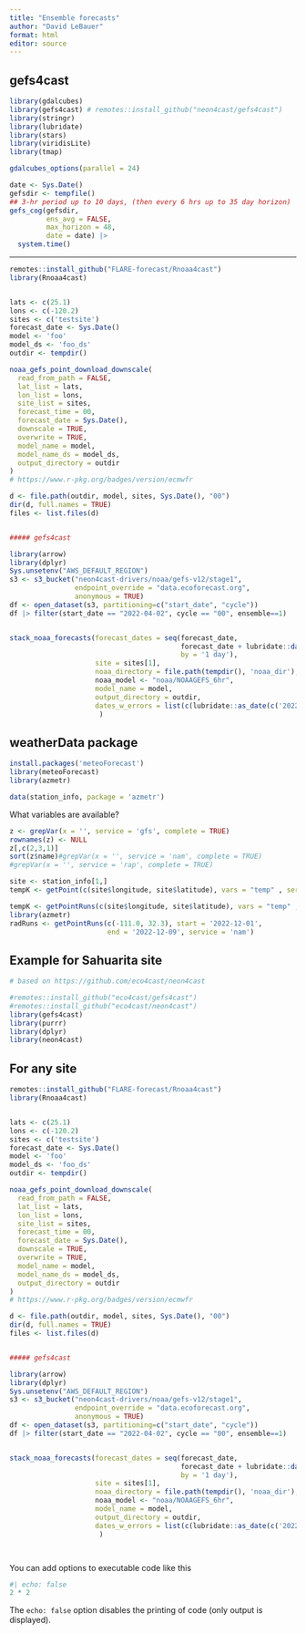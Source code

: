 ```yaml
---
title: "Ensemble forecasts"
author: "David LeBauer"
format: html
editor: source
---
```



## gefs4cast

```r
library(gdalcubes) 
library(gefs4cast) # remotes::install_github("neon4cast/gefs4cast")
library(stringr)
library(lubridate)
library(stars)
library(viridisLite)
library(tmap)

gdalcubes_options(parallel = 24)
```

```r
date <- Sys.Date()
gefsdir <- tempfile()
## 3-hr period up to 10 days, (then every 6 hrs up to 35 day horizon)
gefs_cog(gefsdir, 
         ens_avg = FALSE,
         max_horizon = 48, 
         date = date) |>
  system.time()
```


---

```r

remotes::install_github("FLARE-forecast/Rnoaa4cast")
library(Rnoaa4cast)


lats <- c(25.1)
lons <- c(-120.2)
sites <- c('testsite')
forecast_date <- Sys.Date()
model <- 'foo'
model_ds <- 'foo_ds'
outdir <- tempdir()

noaa_gefs_point_download_downscale(
  read_from_path = FALSE,
  lat_list = lats,
  lon_list = lons,
  site_list = sites,
  forecast_time = 00,
  forecast_date = Sys.Date(),
  downscale = TRUE,
  overwrite = TRUE,
  model_name = model,
  model_name_ds = model_ds,
  output_directory = outdir
)
# https://www.r-pkg.org/badges/version/ecmwfr

d <- file.path(outdir, model, sites, Sys.Date(), "00")
dir(d, full.names = TRUE)
files <- list.files(d)


##### gefs4cast

library(arrow)
library(dplyr)
Sys.unsetenv("AWS_DEFAULT_REGION")
s3 <- s3_bucket("neon4cast-drivers/noaa/gefs-v12/stage1",
                endpoint_override = "data.ecoforecast.org", 
                anonymous = TRUE)
df <- open_dataset(s3, partitioning=c("start_date", "cycle"))
df |> filter(start_date == "2022-04-02", cycle == "00", ensemble==1)


stack_noaa_forecasts(forecast_dates = seq(forecast_date, 
                                          forecast_date + lubridate::days(6),
                                          by = '1 day'),
                     site = sites[1],
                     noaa_directory = file.path(tempdir(), 'noaa_dir'),
                     noaa_model <- "noaa/NOAAGEFS_6hr",
                     model_name = model,
                     output_directory = outdir,
                     dates_w_errors = list(c(lubridate::as_date(c('2022-01-01'))))
                      )

```

## weatherData package


```r
install.packages('meteoForecast')
library(meteoForecast)
library(azmetr)

data(station_info, package = 'azmetr')
```

What variables are available?

```r
z <- grepVar(x = '', service = 'gfs', complete = TRUE)
rownames(z) <- NULL
z[,c(2,3,1)]
sort(z$name)#grepVar(x = '', service = 'nam', complete = TRUE)
#grepVar(x = '', service = 'rap', complete = TRUE)
```

```r
site <- station_info[1,]
tempK <- getPoint(c(site$longitude, site$latitude), vars = "temp" , service = "nam")

tempK <- getPointRuns(c(site$longitude, site$latitude), vars = "temp" , service = "nam")
library(azmetr)
radRuns <- getPointRuns(c(-111.0, 32.3), start = '2022-12-01',
                        end = '2022-12-09', service = 'nam')
```

## Example for Sahuarita site


```r
# based on https://github.com/eco4cast/neon4cast

#remotes::install_github("eco4cast/gefs4cast")
#remotes::install_github("eco4cast/neon4cast")
library(gefs4cast)
library(purrr)
library(dplyr)
library(neon4cast)


```


## For any site



```r
remotes::install_github("FLARE-forecast/Rnoaa4cast")
library(Rnoaa4cast)


lats <- c(25.1)
lons <- c(-120.2)
sites <- c('testsite')
forecast_date <- Sys.Date()
model <- 'foo'
model_ds <- 'foo_ds'
outdir <- tempdir()

noaa_gefs_point_download_downscale(
  read_from_path = FALSE,
  lat_list = lats,
  lon_list = lons,
  site_list = sites,
  forecast_time = 00,
  forecast_date = Sys.Date(),
  downscale = TRUE,
  overwrite = TRUE,
  model_name = model,
  model_name_ds = model_ds,
  output_directory = outdir
)
# https://www.r-pkg.org/badges/version/ecmwfr

d <- file.path(outdir, model, sites, Sys.Date(), "00")
dir(d, full.names = TRUE)
files <- list.files(d)


##### gefs4cast

library(arrow)
library(dplyr)
Sys.unsetenv("AWS_DEFAULT_REGION")
s3 <- s3_bucket("neon4cast-drivers/noaa/gefs-v12/stage1",
                endpoint_override = "data.ecoforecast.org", 
                anonymous = TRUE)
df <- open_dataset(s3, partitioning=c("start_date", "cycle"))
df |> filter(start_date == "2022-04-02", cycle == "00", ensemble==1)


stack_noaa_forecasts(forecast_dates = seq(forecast_date, 
                                          forecast_date + lubridate::days(6),
                                          by = '1 day'),
                     site = sites[1],
                     noaa_directory = file.path(tempdir(), 'noaa_dir'),
                     noaa_model <- "noaa/NOAAGEFS_6hr",
                     model_name = model,
                     output_directory = outdir,
                     dates_w_errors = list(c(lubridate::as_date(c('2022-01-01'))))
                      )




```

You can add options to executable code like this

```r
#| echo: false
2 * 2
```

The `echo: false` option disables the printing of code (only output is displayed).
